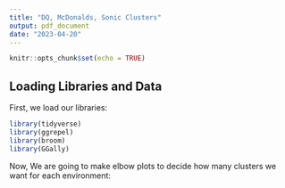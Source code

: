 ```yaml
---
title: "DQ, McDonalds, Sonic Clusters"
output: pdf_document
date: "2023-04-20"
---
```


```r
knitr::opts_chunk$set(echo = TRUE)
```

## Loading Libraries and Data

First, we load our libraries:

```r
library(tidyverse)
library(ggrepel)
library(broom)
library(GGally)
```

Now, We are going to make elbow plots to decide how many clusters we want for each environment: